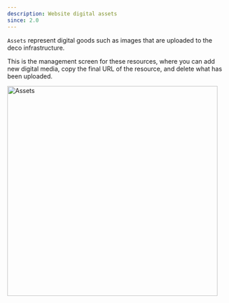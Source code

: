 ```yaml
---
description: Website digital assets
since: 2.0
---
```


`Assets` represent digital goods such as images that are uploaded to the deco
infrastructure.

This is the management screen for these resources, where you can add new digital
media, copy the final URL of the resource, and delete what has been uploaded.

<Frame><img width="480" alt="Assets" src="https://deco.cx/docs/cms-capabilities/assets/assets.png"/></Frame>
